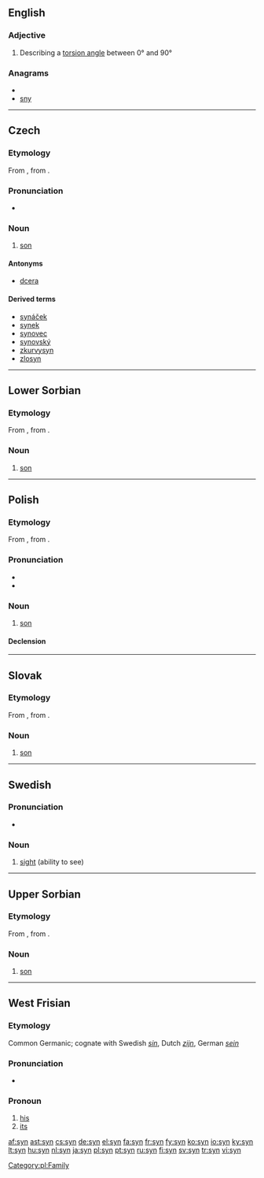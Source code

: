 {{also|syn-}}
==English==

===Adjective===
{{en-adj}}

# {{chemistry}} Describing a [[torsion angle]] between 0° and 90°

===Anagrams===
* {{alphagram|nsy}}
* [[sny#English|sny]]

----

==Czech==

===Etymology===
From {{proto|Slavic|synъ|lang=cs}}, from {{proto|Indo-European|suHnús|lang=cs}}.

===Pronunciation===
* {{audio|Cs-syn.ogg|audio}}

===Noun===
{{cs-noun|g=m}}

# [[son]]

====Antonyms====
* [[dcera]]<!--within the "child" class-->

====Derived terms====
* [[synáček]]
* [[synek]]
* [[synovec]]
* [[synovský]]
* [[zkurvysyn]]
* [[zlosyn]]

----

==Lower Sorbian==

===Etymology===
From {{proto|Slavic|synъ|lang=dsb}}, from {{proto|Indo-European|suHnús|lang=dsb}}.

===Noun===
{{infl|dsb|noun|g=m}}

# [[son]]

----

==Polish==

===Etymology===
From {{proto|Slavic|synъ|lang=pl}}, from {{proto|Indo-European|suHnús|lang=pl}}.

===Pronunciation===
* {{IPA|/sɨn/|lang=pl}}
* {{audio|pl-syn.ogg|audio}}

===Noun===
{{infl|pl|noun|g=m}}

# [[son]]

====Declension====
{{pl-decl-noun
|syn|synowie
|syna|synów
|synowi|synom
|syna|synów
|synem|synami
|synu|synach
|synu|synowie
}}

[[Category:pl:Family]]

----

==Slovak==

===Etymology===
From {{proto|Slavic|synъ|lang=sk}}, from {{proto|Indo-European|suHnús|lang=sk}}.

===Noun===
{{infl|sk|noun|g=m}}

# [[son]]

----

==Swedish==
{{wikipedia|lang=sv}}

===Pronunciation===
* {{audio|Sv-syn.ogg|Audio}}

===Noun===
{{infl|sv|noun|g=c}}

# [[sight]] (ability to see)

{{tbot entry|Swedish|sight|2008|December|sv}}

----

==Upper Sorbian==

===Etymology===
From {{proto|Slavic|synъ|lang=hsb}}, from {{proto|Indo-European|suHnús|lang=hsb}}.

===Noun===
{{infl|hsb|noun|g=m}}

# [[son]]

----

==West Frisian==

===Etymology===

Common Germanic; cognate with Swedish ''[[sin]]'', Dutch ''[[zijn]]'', German ''[[sein]]''

===Pronunciation===

* {{IPA|/sin/|lang=fy}}

===Pronoun===
{{infl|fy|pronoun}}

# [[his]]
# [[its]]

[[af:syn]]
[[ast:syn]]
[[cs:syn]]
[[de:syn]]
[[el:syn]]
[[fa:syn]]
[[fr:syn]]
[[fy:syn]]
[[ko:syn]]
[[io:syn]]
[[ky:syn]]
[[lt:syn]]
[[hu:syn]]
[[nl:syn]]
[[ja:syn]]
[[pl:syn]]
[[pt:syn]]
[[ru:syn]]
[[fi:syn]]
[[sv:syn]]
[[tr:syn]]
[[vi:syn]]